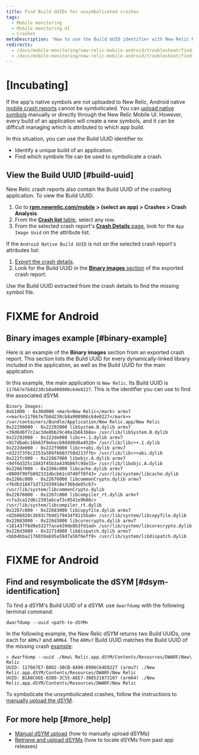 ```yaml
---
title: Find Build UUIDs for unsymbolicated crashes
tags:
  - Mobile monitoring
  - Mobile monitoring UI
  - Crashes
metaDescription: 'How to use the Build UUID identifier with New Relic Mobile to identify a unique build of an app, and to find which symbol file to use to symbolicate an Android native crash.'
redirects:
  - /docs/mobile-monitoring/new-relic-mobile-android/troubleshoot/finding-build-uuids-unsymbolicated-crashes
  - /docs/mobile-monitoring/new-relic-mobile-android/troubleshoot/find-build-uuids-unsymbolicated-crashes
---
```


# [Incubating]

If the app's native symbols are not uploaded to New Relic, Android native  [mobile crash reports](/docs/mobile-monitoring/mobile-monitoring-ui/crashes/investigate-mobile-app-crash-report) cannot be symbolicated. You can [upload native symbols](/docs/mobile-monitoring/new-relic-mobile-ios/install-configure/upload-android-native-symbols) manually or directly through the New Relic Mobile UI. However, every build of an application will create a new symbols, and it can be difficult managing which is attributed to which app build.

In this situation, you can use the Build UUID identifier to:

* Identify a unique build of an application.
* Find which symbole file can be used to symbolicate a crash.

## View the Build UUID [#build-uuid]

New Relic crash reports also contain the Build UUID of the crashing application. To view the Build UUID:

1. Go to **[rpm.newrelic.com/mobile](https://rpm.newrelic.com/mobile) > (select an app) > Crashes > Crash Analysis**.
2. From the [**Crash list** table](/docs/mobile-monitoring/mobile-monitoring-ui/crashes/view-mobile-app-crashes), select any row.
3. From the selected crash report's [**Crash Details** page](/docs/mobile-monitoring/mobile-monitoring-ui/crashes/investigate-mobile-app-crash-report#viewing), look for the `App Image Uuid` on the attribute list.

If the `Android Native Build UUID` is not on the selected crash report's attributes list:

1. [Export the crash details](/docs/mobile-monitoring/mobile-monitoring-ui/crashes/investigate-mobile-app-crash-report#viewing).
2. Look for the Build UUID in the [**Binary images** section](#binary-example) of the exported crash report.

Use the Build UUID extracted from the crash details to find the missing symbol file.


# FIXME for Android
## Binary images example [#binary-example]

Here is an example of the **Binary images** section from an exported crash report. This section lists the Build UUID for every dynamically-linked library included in the application, as well as the Build UUID for the main application.

In this example, the main application is `New Relic`. Its Build UUID is `117667e7b8d230cb8a908906c64e0227`. This is the identifier you can use to find the associated dSYM.

```
Binary Images:
0xb1000 - 0x30d000 <mark>New Relic</mark> armv7 <<mark>117667e7b8d230cb8a908906c64e0227</mark>> /var/containers/Bundle/Application/New Relic.app/New Relic
0x22290000 - 0x22292000 libSystem.B.dylib armv7 <39d6d6f7c2ac3de8bb29c40a1b66368a> /usr/lib/libSystem.B.dylib
0x22292000 - 0x222de000 libc++.1.dylib armv7 <017dba6c16b63f9ebecb9ddd0d0a4520> /usr/lib/libc++.1.dylib
0x222de000 - 0x222f9000 libc++abi.dylib armv7 <d32373f6c2153a509f6603750d213ffb> /usr/lib/libc++abi.dylib
0x222fc000 - 0x22667000 libobjc.A.dylib armv7 <94f6d325c1843f45b3a439b86fc9de15> /usr/lib/libobjc.A.dylib
0x22667000 - 0x2266c000 libcache.dylib armv7 <8009f99fb892331dbcb61cd740ff0f43> /usr/lib/system/libcache.dylib
0x2266c000 - 0x22676000 libcommonCrypto.dylib armv7 <f6db318471d732d39918ef36bde65cb7> /usr/lib/system/libcommonCrypto.dylib
0x22676000 - 0x2267c000 libcompiler_rt.dylib armv7 <cfa3ca12d6c2383abcaf3c8541e9b86c> /usr/lib/system/libcompiler_rt.dylib
0x2267c000 - 0x22683000 libcopyfile.dylib armv7 <d2b06020c3693c7b9d179434f8115ba0> /usr/lib/system/libcopyfile.dylib
0x22683000 - 0x226d3000 libcorecrypto.dylib armv7 <181437f8d9e53277ace439de8b3fd1ad> /usr/lib/system/libcorecrypto.dylib
0x226d3000 - 0x2271d000 libdispatch.dylib armv7 <bbb4bba2176039ab95a59d7a56f6eff8> /usr/lib/system/libdispatch.dylib
```

# FIXME for Android
## Find and resymbolicate the dSYM [#dsym-identification]

To find a dSYM's Build UUID of a dSYM: use `dwarfdump` with the following terminal command:

```
dwarfdump --uuid <path-to-dSYM>
```

In the following example, the New Relic dSYM returns two Build UUIDs, one each for `ARMv7` and `ARM64`. The `ARMv7` Build UUID matches the Build UUID of the missing crash [example](#binary-example):

```
> dwarfdump --uuid ./New\ Relic.app.dSYM/Contents/Resources/DWARF/New\ Relic
UUID: 117667E7-B8D2-30CB-8A90-8906C64E0227 (armv7) ./New Relic.app.dSYM/Contents/Resources/DWARF/New Relic
UUID: B1A8C6EE-02B9-3C55-AEE7-308521873107 (arm64) ./New Relic.app.dSYM/Contents/Resources/DWARF/New Relic
```

To symbolicate the unsymbolicated crashes, follow the instructions to [manually upload the dSYM](https://docs.newrelic.com/docs/mobile-monitoring/new-relic-mobile-ios/install-configure/upload-dsyms-bitcode-apps).

## For more help [#more_help]

* [Manual dSYM upload](/docs/mobile-monitoring/new-relic-mobile-ios/install-configure/ios-agent-crash-reporting) (how to manually upload dSYMs)
* [Retrieve and upload dSYMs](/docs/mobile-monitoring/new-relic-mobile-ios/install-configure/retrieve-upload-dsyms) (how to locate dSYMs from past app releases)

